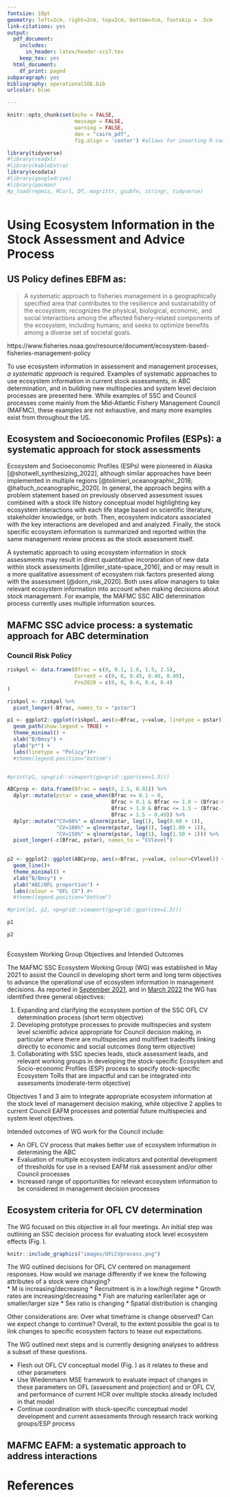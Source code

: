 ```yaml
---
fontsize: 10pt
geometry: left=2cm, right=2cm, top=2cm, bottom=3cm, footskip = .5cm
link-citations: yes
output:
  pdf_document:
    includes:
      in_header: latex/header-scs7.tex
    keep_tex: yes
  html_document:
    df_print: paged
subparagraph: yes
bibliography: operationalSOE.bib
urlcolor: blue

---
```


```r
knitr::opts_chunk$set(echo = FALSE,
                      message = FALSE,
                      warning = FALSE,
                      dev = "cairo_pdf",
                      fig.align = 'center') #allows for inserting R code into captions

library(tidyverse)
#library(readxl)
#library(kableExtra)
library(ecodata)
#library(googledrive)
#library(pacman)
#p_load(repmis, RCurl, DT, magrittr, gsubfn, stringr, tidyverse)

```

```r
```

# Using Ecosystem Information in the Stock Assessment and Advice Process

## US Policy defines EBFM as:

>A systematic approach to fisheries management in a geographically specified area that contributes to the resilience and sustainability of the ecosystem; recognizes the physical, biological, economic, and social interactions among the affected fishery-related components of the ecosystem, including humans; and seeks to optimize benefits among a diverse set of societal goals. 

https://www.fisheries.noaa.gov/resource/document/ecosystem-based-fisheries-management-policy

To use ecosystem information in assessment and management processes, *a systematic approach* is required. Examples of systematic approaches to use ecosystem information in current stock assessments, in ABC determination, and in building new multispecies and system level decision processes are presented here. While examples of SSC and Council processes come mainly from the Mid-Atlantic Fishery Management Council (MAFMC), these examples are not exhaustive, and many more examples exist from throughout the US.

## Ecosystem and Socioeconomic Profiles (ESPs): a systematic approach for stock assessments

Ecosystem and Socioeconomic Profiles (ESPs) were pioneered in Alaska [@shotwell_synthesizing_2022], although similar approaches have been implemented in multiple regions [@tolimieri_oceanographic_2018; @haltuch_oceanographic_2020]. In general, the approach begins with a problem statement based on previously observed assessment issues combined with a stock life history conceptual model highlighting key ecosystem interactions with each life stage based on scientific literature, stakeholder knowledge, or both. Then, ecosystem indicators associated with the key interactions are developed and and analyzed. Finally, the stock specific ecosystem information is summarized and reported within the same management review process as the stock assessment itself. 

A systematic approach to using ecosystem information in stock assessments may result in direct quantitative incorporation of new data within stock assessments [@miller_state-space_2016], and or may result in a more qualitative assessment of ecosystem risk factors presented along with the assessment [@dorn_risk_2020]. Both uses allow managers to take relevant ecosystem information into account when making decisions about stock management. For example, the MAFMC SSC ABC determination process currently uses multiple information sources. 

## MAFMC SSC advice process: a systematic approach for ABC determination

### Council Risk Policy

```r

riskpol <- data.frame(Bfrac = c(0, 0.1, 1.0, 1.5, 2.5),
                      Current = c(0, 0, 0.45, 0.49, 0.49),
                      Pre2020 = c(0, 0, 0.4, 0.4, 0.4)
)

riskpol <- riskpol %>%
  pivot_longer(-Bfrac, names_to = "pstar")

p1 <- ggplot2::ggplot(riskpol, aes(x=Bfrac, y=value, linetype = pstar)) +
  geom_path(show.legend = TRUE) +
  theme_minimal() +
  xlab("B/Bmsy") +
  ylab("p*") +
  labs(linetype = "Policy")#+
  #theme(legend.position="bottom")


#print(p1, vp=grid::viewport(gp=grid::gpar(cex=1.5)))

ABCprop <- data.frame(Bfrac = seq(0, 2.5, 0.01)) %>%
  dplyr::mutate(pstar = case_when(Bfrac <= 0.1 ~ 0,
                                  Bfrac > 0.1 & Bfrac <= 1.0 ~ (Bfrac-0.1)*((0.45-0)/(1-0.1)) ,
                                  Bfrac > 1.0 & Bfrac <= 1.5 ~ (Bfrac-1.0)*((0.49-0.45)/(1.5-1))+0.45,
                                  Bfrac > 1.5 ~ 0.49)) %>%
  dplyr::mutate("CV=60%" = qlnorm(pstar, log(1), log(0.60 + 1)),
                "CV=100%" = qlnorm(pstar, log(1), log(1.00 + 1)),
                "CV=150%" = qlnorm(pstar, log(1), log(1.50 + 1))) %>%
  pivot_longer(-c(Bfrac, pstar), names_to = "CVlevel")
                       

p2 <- ggplot2::ggplot(ABCprop, aes(x=Bfrac, y=value, colour=CVlevel)) +
  geom_line()+  
  theme_minimal() +
  xlab("B/Bmsy") +
  ylab("ABC/OFL proportion") +
  labs(colour = "OFL CV") #+
  #theme(legend.position="bottom")

#print(p1, p2, vp=grid::viewport(gp=grid::gpar(cex=1.5)))

p1

p2
  
```


Ecosystem Working Group Objectives and Intended Outcomes

The MAFMC SSC Ecosystem Working Group (WG) was established in May 2021 to assist the Council in developing short term and long term objectives to advance the operational use of ecosystem information in management decisions. As reported in [September 2021](https://www.mafmc.org/s/b_Ecosystem-WG_Proposed-Tasks-August-2021.pdf), and in [March 2022](https://www.mafmc.org/s/d_March2022_SSCEcoWG.pdf) the WG has identified three general objectives:

1.  Expanding and clarifying the ecosystem portion of the SSC OFL CV determination process (short term objective)
2.  Developing prototype processes to provide multispecies and system level scientific advice appropriate for Council decision making, in particular where there are multispecies and multifleet tradeoffs linking directly to economic and social outcomes (long term objective)
3.  Collaborating with SSC species leads, stock assessment leads, and relevant working groups in developing the stock-specific Ecosystem and Socio-economic Profiles (ESP) process to specify stock-specific Ecosystem ToRs that are impactful and can be integrated into assessments (moderate-term objective)

Objectives 1 and 3 aim to integrate appropriate ecosystem information at the stock level of management decision making, while objective 2 applies to current Council EAFM processes and potential future multispecies and system level objectives.

Intended outcomes of WG work for the Council include:

-   An OFL CV process that makes better use of ecosystem information in determining the ABC
-   Evaluation of multiple ecosystem indicators and potential development of thresholds for use in a revised EAFM risk assessment and/or other Council processes
-   Increased range of opportunities for relevant ecosystem information to be considered in management decision processes

## Ecosystem criteria for OFL CV determination

The WG focused on this objective in all four meetings. An initial step was outlining an SSC decision process for evaluating stock level ecosystem effects (Fig. \ref{fig:OFLCV}).

```r
knitr::include_graphics("images/OFLCVprocess.png")
```

The WG outlined decisions for OFL CV centered on management responses. How would we manage differently if we knew the following attributes of a stock were changing?  
*  M is increasing/decreasing
*  Recruitment is in a low/high regime
*  Growth rates are increasing/decreasing
*  Fish are maturing earlier/later age or smaller/larger size
*  Sex ratio is changing
*  Spatial distribution is changing

Other considerations are: Over what timeframe is change observed? Can we expect change to continue? Overall, to the extent possible the goal is to link changes to specific ecosystem factors to tease out expectations.

The WG outlined next steps and is currently designing analyses to address a subset of these questions. 

*  Flesh out OFL CV conceptual model (Fig. \ref{fig:OFLCV}) as it relates to these and other parameters
*  Use Wiedenmann MSE framework to evaluate impact of changes in these parameters on OFL (assessment and projection) and or OFL CV, and performance of current HCR over multiple stocks already included in that model
*  Continue coordination with stock-specific conceptual model development and current assessments through research track working groups/ESP process

## MAFMC EAFM: a systematic approach to address interactions



# References

